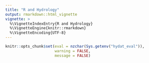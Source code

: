 ```yaml
---
title: "R and Hydrology"
output: rmarkdown::html_vignette
vignette: >
  %\VignetteIndexEntry{R and Hydrology}
  %\VignetteEngine{knitr::rmarkdown}
  %\VignetteEncoding{UTF-8}
---
```

  
  
```r
knitr::opts_chunk$set(eval = nzchar(Sys.getenv("hydat_eval")),
                      warning = FALSE, 
                      message = FALSE)
```

